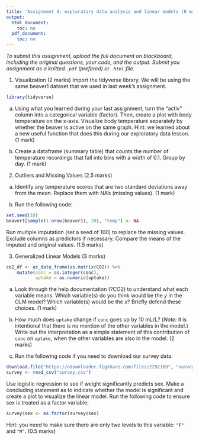 ```yaml
---
title: 'Assignment 4: exploratory data analysis and linear models (8 marks)'
output:
  html_document:
    toc: no
  pdf_document:
    toc: no
---
```


*To submit this assignment, upload the full document on blackboard,
including the original questions, your code, and the output. Submit
you assignment as a knitted `.pdf` (prefered) or `.html` file.*

1. Visualization (2 marks)
Import the tidyverse library. We will be using the same beaver1 dataset that we used in last week's assignment. 

```r
library(tidyverse)
```

a. Using what you learned during your last assignment, turn the "activ" column into a categorical variable (factor). Then, create a plot with body temperature on the x-axis. Visualize body temperature separately by whether the beaver is active on the same graph. Hint: we learned about a new useful function that does this during our exploratory data lesson. (1 mark)

b. Create a dataframe (summary table) that counts the number of temperature recordings that fall into bins with a width of 0.1. Group by day. (1 mark)

2. Outliers and Missing Values (2.5 marks)

a. Identify any temperature scores that are two standard deviations away from the mean. Replace them with NA's (missing values). (1 mark)

b. Run the following code:
```r
set.seed(10)
beaver1[sample(1:nrow(beaver1), 20), "temp"] <- NA
```

Run multiple imputation (set a seed of 100) to replace the missing values. Exclude columns as predictors if necessary. Compare the means of the imputed and original values. (1.5 marks)

3. Generalized Linear Models (3 marks)
```r
co2_df <- as_data_frame(as.matrix(CO2)) %>% 
    mutate(conc = as.integer(conc),
           uptake = as.numeric(uptake))
```

a. Look through the help documentation (?CO2) to understand what each variable means. Which variable(s) do you think would be the $y$ in the GLM model? Which variable(s) would be the $x$? Briefly defend these choices. (1 mark)

b. How much does `uptake` change if `conc` goes up by 10 mL/L? (*Note:* it is intentional that there is no mention of the other variables in the model.) Write out the interpretation as a simple statement of this contribution of `conc` on `uptake`, when the other variables are also in the model. (2 marks)

c. Run the following code if you need to download our survey data.
```r
download.file("https://ndownloader.figshare.com/files/2292169", "survey.csv") #if you need to re-download the survey
survey <- read_csv("survey.csv")
```

Use logistic regression to see if weight significantly predicts sex. Make a concluding statement as to indicate whether the model is significant and create a plot to visualize the linear model. Run the following code to ensure sex is treated as a factor variable:

```r
survey$sex <- as.factor(survey$sex)
```

Hint: you need to make sure there are only two levels to this variable: `"F"` and `"M"`. (0.5 marks)


